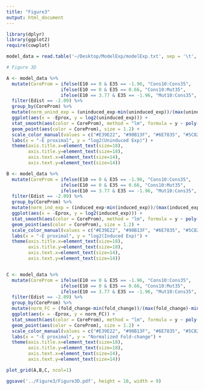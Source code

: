 ```yaml
---
title: "Figure3"
output: html_document
---
```


```r
library(dplyr)
library(ggplot2)
require(cowplot)
```

```r
model_data = read.table('~/Desktop/ModelExp/modelExp.txt', sep = '\t', header = TRUE)
```

```r
# Figure 3D

A <- model_data %>% 
  mutate(CoreProm = ifelse(E10 == 0 & E35 == -1.96, "Cons10:Cons35", 
                    ifelse(E10 == 0 & E35 == 0.66, "Cons10:Mut35",
                    ifelse(E10 == 3.77 & E35 == -1.96, "Mut10:Cons35", "Mut10:Mut35")))) %>%
  filter(Edist == -2.09) %>%
  group_by(CoreProm) %>%
  mutate(norm_unind_exp = (uninduced_exp-min(uninduced_exp))/(max(uninduced_exp)-min(uninduced_exp))) %>%
  ggplot(aes(x = -Eprox, y = log2(uninduced_exp))) + 
  stat_smooth(aes(color = CoreProm), method = "lm", formula = y ~ poly(x, 7), se = FALSE) +
  geom_point(aes(color = CoreProm), size = 1.2) +
  scale_color_manual(values = c("#E39E22", "#90B13F", "#6E7835", "#5C82B7")) +
  labs(x = "-E proximal", y = "log2(Uninduced Exp)") +
  theme(axis.title.x=element_text(size=18),
        axis.title.y=element_text(size=18),
        axis.text.x=element_text(size=14),
        axis.text.y=element_text(size=14))

B <- model_data %>% 
  mutate(CoreProm = ifelse(E10 == 0 & E35 == -1.96, "Cons10:Cons35", 
                    ifelse(E10 == 0 & E35 == 0.66, "Cons10:Mut35",
                    ifelse(E10 == 3.77 & E35 == -1.96, "Mut10:Cons35", "Mut10:Mut35")))) %>%
  filter(Edist == -2.09) %>%
  group_by(CoreProm) %>%
  mutate(norm_ind_exp = (induced_exp-min(induced_exp))/(max(induced_exp)-min(induced_exp))) %>%
  ggplot(aes(x = -Eprox, y = log2(induced_exp))) + 
  stat_smooth(aes(color = CoreProm), method = "lm", formula = y ~ poly(x, 6), se = FALSE) +
  geom_point(aes(color = CoreProm), size = 1.2) +
  scale_color_manual(values = c("#E39E22", "#90B13F", "#6E7835", "#5C82B7")) +
  labs(x = "-E proximal", y = "log2(Induced Exp)") +
  theme(axis.title.x=element_text(size=18),
        axis.title.y=element_text(size=18),
        axis.text.x=element_text(size=14),
        axis.text.y=element_text(size=14))


C <- model_data %>% 
  mutate(CoreProm = ifelse(E10 == 0 & E35 == -1.96, "Cons10:Cons35", 
                    ifelse(E10 == 0 & E35 == 0.66, "Cons10:Mut35",
                    ifelse(E10 == 3.77 & E35 == -1.96, "Mut10:Cons35", "Mut10:Mut35")))) %>%
  filter(Edist == -2.09) %>%
  group_by(CoreProm) %>%
  mutate(norm_FC = (fold_change-min(fold_change))/(max(fold_change)-min(fold_change))) %>%
  ggplot(aes(x = -Eprox, y = norm_FC)) + 
  stat_smooth(aes(color = CoreProm), method = "lm", formula = y ~ poly(x, 12), se = FALSE) +
  geom_point(aes(color = CoreProm), size = 1.2) +
  scale_color_manual(values = c("#E39E22", "#90B13F", "#6E7835", "#5C82B7")) +
  labs(x = "-E proximal", y = "Normalized Fold-change") +
  theme(axis.title.x=element_text(size=18),
        axis.title.y=element_text(size=18),
        axis.text.x=element_text(size=14),
        axis.text.y=element_text(size=14))

plot_grid(A,B,C, ncol=1)

ggsave('../Figure3/Figure3D.pdf', height = 10, width = 9)
```


